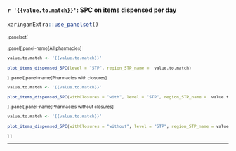 #### `r '{{value.to.match}}'`: SPC on items dispensed per day 

```r
xaringanExtra::use_panelset()
```
 <font size="1">
.panelset[

.panel[.panel-name[All pharmacies]
```r
value.to.match <- '{{value.to.match}}'

plot_items_dispensed_SPC(level = "STP", region_STP_name =  value.to.match)

```


]
.panel[.panel-name[Pharmacies with closures]
```r
value.to.match <- '{{value.to.match}}'

plot_items_dispensed_SPC(withClosures = "with", level = "STP", region_STP_name =  value.to.match)

```


]
.panel[.panel-name[Pharmacies without closures]
```r
value.to.match <- '{{value.to.match}}'

plot_items_dispensed_SPC(withClosures = "without", level = "STP", region_STP_name = value.to.match)

```


]
]

---